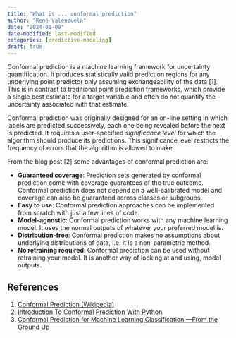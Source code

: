 ```yaml
---
title: "What is ... conformal prediction"
author: "René Valenzuela"
date: "2024-01-09"
date-modified: last-modified
categories: [predictive-modeling]
draft: true
---
```


Conformal prediction is a machine learning framework for uncertainty quantification. It produces statistically valid prediction regions for any underlying point predictor only assuming exchangeability of the data [1]. This is in contrast to traditional point prediction frameworks, which provide a single best estimate for a target variable and often do not quantify the uncertainty associated with that estimate.

Conformal prediction was originally designed for an on-line setting in which labels are predicted successively, each one being revealed before the next is predicted. It requires a user-specified _significance level_ for which the algorithm should produce its predictions. This significance level restricts the frequency of errors that the algorithm is allowed to make.

From the blog post [2] some advantages of conformal prediction are:

- **Guaranteed coverage**: Prediction sets generated by conformal prediction come with coverage guarantees of the true outcome. Conformal prediction does not depend on a well-calibrated model and coverage can also be guaranteed across classes or subgroups.
- **Easy to use**: Conformal prediction approaches can be implemented from scratch with just a few lines of code.
- **Model-agnostic**: Conformal prediction works with any machine learning model. It uses the normal outputs of whatever your preferred model is.
- **Distribution-free**: Conformal prediction makes no assumptions about underlying distributions of data, i.e. it is a non-parametric method.
- **No retraining required**: Conformal prediction can be used without retraining your model. It is another way of looking at and using, model outputs.


## References

1. [Conformal Prediction (Wikipedia)](https://en.wikipedia.org/wiki/Conformal_prediction#:~:text=Conformal%20prediction%20(CP)%20is%20a,assuming%20exchangeability%20of%20the%20data.)
2. [Introduction To Conformal Prediction With Python](https://christophmolnar.com/books/conformal-prediction/)
3. [Conformal Prediction for Machine Learning Classification —From the Ground Up](https://towardsdatascience.com/conformal-prediction-for-machine-learning-classification-from-the-ground-up-a12fcf6860d0)
